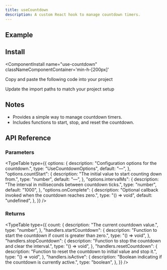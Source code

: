```yaml
---
title: useCountdown
description: A custom React hook to manage countdown timers.
---
```


## Example

<ComponentPreview
  name="use-countdown-ex-01"
  classNameComponentContainer='min-h-[200px]'
/>


## Install
<ComponentInstall
  name="use-countdown"
  classNameComponentContainer='min-h-[200px]'
>
<CLIInstall  name="use-countdown"   />

<ManualInstall>

<Steps>

<Step>

Copy and paste the following code into your project

</Step>

<ComponentSource name="use-countdown"/>

<Step>

Update the import paths to match your project setup

</Step>

</Steps>


</ManualInstall>


</ComponentInstall>


## Notes
- Provides a simple way to manage countdown timers.
- Includes functions to start, stop, and reset the countdown.


## API Reference

### Parameters

<TypeTable
  type={{
    options: {
      description: "Configuration options for the countdown.",
      type: "UseCountdownOptions",
      default: "—",
    },
    "options.countStart": {
      description: "The initial value to start counting down from.",
      type: "number",
      default: "—",
    },
    "options.intervalMs": {
      description: "The interval in milliseconds between countdown ticks.",
      type: "number",
      default: "1000",
    },
    "options.onComplete": {
      description: "Optional callback invoked when the countdown reaches zero.",
      type: "() => void",
      default: "undefined",
    },
  }}
/>

### Returns
<TypeTable
  type={{
    count: {
      description: "The current countdown value.",
      type: "number",
    },
    "handlers.startCountdown": {
      description: "Function to start the countdown if count is greater than zero.",
      type: "() => void",
    },
    "handlers.stopCountdown": {
      description: "Function to stop the countdown and clear the interval.",
      type: "() => void",
    },
    "handlers.resetCountdown": {
      description: "Function to reset the countdown to initial value and stop it.",
      type: "() => void",
    },
    "handlers.isActive": {
      description: "Boolean indicating if the countdown is currently active.",
      type: "boolean",
    },
  }}
/>